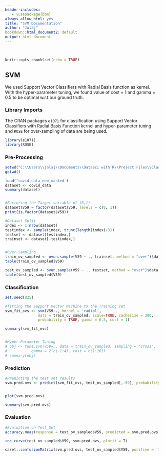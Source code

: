 ```yaml
---
header-includes:
   - \usepackage{bbm}
always_allow_html: yes
title: "SVM Documentation"
author: "Jalaj"
bookdown::html_document2: default
output: html_document
---
```


&nbsp;
&nbsp;
&nbsp;
```r
knitr::opts_chunk$set(echo = TRUE)
```

## SVM

We used Support Vector Classifiers with Radial Basis function as kernel. With the hyper-parameter tuning, we found value of cost = 1 and gamma = 0.5 to be optimal w.r.t our ground truth.


### Library Imports

The CRAN packages `e1071` for classification using Support Vector Classifiers with Radial Basis Function kernel and hyper-parameter tuning and `ROSE` for over-sampling of data are being used.
```r
library(e1071)
library(ROSE)
```


### Pre-Processing
```r

setwd("C:\\Users\\jalaj\\Documents\\DataSci with R\\Project Files\\Classifiers")
getwd()

load('covid_data_new_masked')
dataset <- covid_data
summary(dataset)


#Factoring the Target variable of (0,1)
dataset$V59 = factor(dataset$V59, levels = c(0, 1))
print(is.factor(dataset$V59))

#Dataset Split
index <- 1:nrow(dataset)
testindex <- sample(index, trunc(length(index)/3))
testset <- dataset[testindex,]
trainset <- dataset[-testindex,]


#Over-Sampling
train_ov_sampled <- ovun.sample(V59 ~ ., trainset, method = "over")$data
table(train_ov_sampled$V59)

test_ov_sampled <- ovun.sample(V59 ~ ., testset, method = "over")$data
table(test_ov_sampled$V59)

```

### Classification
``` r
set.seed(825)

#fitting the Support Vector Machine to the Training set
svm_fit_ovs <- svm(V59~., kernel = 'radial',
               data = train_ov_sampled, scale=TRUE, cachesize = 200,
               probability = TRUE, gamma = 0.5, cost = 1)

summary(svm_fit_ovs)


#Hyper-Parameter Tuning
# obj <- tune.svm(V59~., data = train_ov_sampled, sampling = "cross",
#           gamma = 2^c(-1:4), cost = c(1:10))
# summary(obj)
```

### Prediction
```r
#Predicting the test set results
svm.pred.ovs <- predict(svm_fit_ovs, test_ov_sampled[,-59], probability = TRUE)


plot(svm.pred.ovs)

summary(svm.pred.ovs)
```


### Evaluation
```r
#Evaluation on Test_Set
accuracy.meas(response = test_ov_sampled$V59, predicted = svm.pred.ovs)

roc.curve(test_ov_sampled$V59, svm.pred.ovs, plotit = T)

caret::confusionMatrix(svm.pred.ovs, test_ov_sampled$V59, positive = '1')
```

